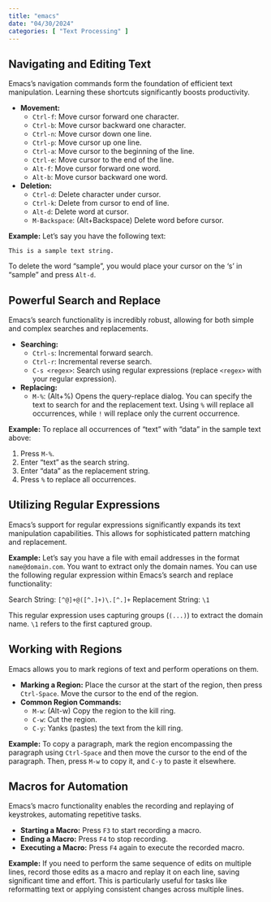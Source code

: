 ```yaml
---
title: "emacs"
date: "04/30/2024"
categories: [ "Text Processing" ]
---
```

## Navigating and Editing Text

Emacs's navigation commands form the foundation of efficient text manipulation.  Learning these shortcuts significantly boosts productivity.

* **Movement:**
    * `Ctrl-f`: Move cursor forward one character.
    * `Ctrl-b`: Move cursor backward one character.
    * `Ctrl-n`: Move cursor down one line.
    * `Ctrl-p`: Move cursor up one line.
    * `Ctrl-a`: Move cursor to the beginning of the line.
    * `Ctrl-e`: Move cursor to the end of the line.
    * `Alt-f`: Move cursor forward one word.
    * `Alt-b`: Move cursor backward one word.

* **Deletion:**
    * `Ctrl-d`: Delete character under cursor.
    * `Ctrl-k`: Delete from cursor to end of line.
    * `Alt-d`: Delete word at cursor.
    * `M-Backspace`: (Alt+Backspace) Delete word before cursor.


**Example:** Let's say you have the following text:

```
This is a sample text string.
```

To delete the word "sample", you would place your cursor on the 's' in "sample" and press `Alt-d`.


## Powerful Search and Replace

Emacs's search functionality is incredibly robust, allowing for both simple and complex searches and replacements.

* **Searching:**
    * `Ctrl-s`: Incremental forward search.
    * `Ctrl-r`: Incremental reverse search.
    * `C-s <regex>`:  Search using regular expressions (replace `<regex>` with your regular expression).


* **Replacing:**
    * `M-%`: (Alt+%) Opens the query-replace dialog.  You can specify the text to search for and the replacement text.  Using `%` will replace all occurrences, while `!` will replace only the current occurrence.


**Example:** To replace all occurrences of "text" with "data" in the sample text above:

1. Press `M-%`.
2. Enter "text" as the search string.
3. Enter "data" as the replacement string.
4. Press `%` to replace all occurrences.


## Utilizing Regular Expressions

Emacs's support for regular expressions significantly expands its text manipulation capabilities. This allows for sophisticated pattern matching and replacement.

**Example:** Let's say you have a file with email addresses in the format `name@domain.com`. You want to extract only the domain names.  You can use the following regular expression within Emacs's search and replace functionality:

Search String: `[^@]+@([^.]+)\.[^.]+`
Replacement String: `\1`

This regular expression uses capturing groups (`(...)`) to extract the domain name.  `\1` refers to the first captured group.


## Working with Regions

Emacs allows you to mark regions of text and perform operations on them.

* **Marking a Region:**  Place the cursor at the start of the region, then press `Ctrl-Space`. Move the cursor to the end of the region.
* **Common Region Commands:**
    * `M-w`: (Alt-w) Copy the region to the kill ring.
    * `C-w`: Cut the region.
    * `C-y`: Yanks (pastes) the text from the kill ring.


**Example:** To copy a paragraph, mark the region encompassing the paragraph using `Ctrl-Space` and then move the cursor to the end of the paragraph.  Then, press `M-w` to copy it, and `C-y` to paste it elsewhere.


## Macros for Automation

Emacs's macro functionality enables the recording and replaying of keystrokes, automating repetitive tasks.

* **Starting a Macro:** Press `F3` to start recording a macro.
* **Ending a Macro:** Press `F4` to stop recording.
* **Executing a Macro:** Press `F4` again to execute the recorded macro.


**Example:** If you need to perform the same sequence of edits on multiple lines, record those edits as a macro and replay it on each line, saving significant time and effort.  This is particularly useful for tasks like reformatting text or applying consistent changes across multiple lines.


